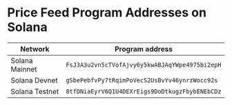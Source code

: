 # Price Feed Program Addresses on Solana

| Network        | Program address                                |
| -------------- | ---------------------------------------------- |
| Solana Mainnet | `FsJ3A3u2vn5cTVofAjvy6y5kwABJAqYWpe4975bi2epH` |
| Solana Devnet  | `gSbePebfvPy7tRqimPoVecS2UsBvYv46ynrzWocc92s`  |
| Solana Testnet | `8tfDNiaEyrV6Q1U4DEXrEigs9DoDtkugzFbybENEbCDz` |
